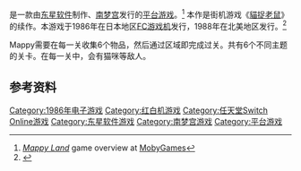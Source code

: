 {{refimprove|time=2015-09-14T14:43:25+00:00}}

{{NoteTA
| G1=Games
|T=zh-cn:猫捉老鼠2; zh-tw:貓鼠大戰;
|1=zh-cn:猫捉老鼠2; zh-tw:貓鼠大戰;
}}

{{vgname|猫捉老鼠2<ref>{{Cite book|url =https://e-hentai.org/g/1465010/5a2ba99fcd/|title =電視遊樂器目錄集錦[旋風系列-A102]|publisher =冠鑫印刷企業有限公司|page =37|access-date =2021-10-30|archive-date =2021-07-19|archive-url =https://web.archive.org/web/20210719193314/https://e-hentai.org/g/1465010/5a2ba99fcd/|dead-url =no}}</ref>|ja=Mappy-Land}}是一款由[[东星软件|东星软件]]制作、[[南梦宫|南梦宫]]发行的[[平台游戏|平台游戏]]。<ref name="mobygames">[http://www.mobygames.com/game/mappy-land ''Mappy Land''] {{Wayback|url=http://www.mobygames.com/game/mappy-land |date=20191130152708 }} game overview at [[MobyGames|MobyGames]]</ref> 本作是街机游戏《[[貓捉老鼠|貓捉老鼠]]》的续作。本游戏于1986年在日本地区[[FC游戏机|FC游戏机]]发行，1988年在北美地区发行。<ref name="gamefaqs">{{cite web| url = http://www.gamefaqs.com/nes/587437-mappy-land/data| title = Release information| publisher = [[GameFAQs|GameFAQs]]| date = | accessdate = 2015-09-14| archive-date = 2016-04-11| archive-url = https://web.archive.org/web/20160411212915/http://www.gamefaqs.com/nes/587437-mappy-land/data| dead-url = no}}</ref>

Mappy需要在每一关收集6个物品，然后通过区域即完成过关。共有6个不同主题的关卡。在每一关中，会有猫咪等敌人。

== 参考资料 ==
{{Reflist}}

{{DEFAULTSORT:Mappy-Land}}
[[Category:1986年电子游戏|Category:1986年电子游戏]]
[[Category:红白机游戏|Category:红白机游戏]]
[[Category:任天堂Switch_Online游戏|Category:任天堂Switch Online游戏]]
[[Category:东星软件游戏|Category:东星软件游戏]]
[[Category:南梦宫游戏|Category:南梦宫游戏]]
[[Category:平台游戏|Category:平台游戏]]

{{platform-videogame-stub}}
{{BandaiNamco-stub}}